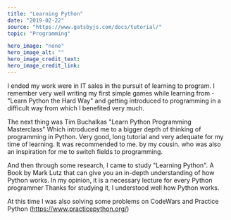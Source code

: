---
title: "Learning Python"
date: "2019-02-22"
source: "https://www.gatsbyjs.com/docs/tutorial/"
topic: "Programming"

hero_image: "none"
hero_image_alt: ""
hero_image_credit_text: 
hero_image_credit_link: 
---

I ended my work were in IT sales in the pursuit of learning
to program. I remember very well writing my first simple games
while learning from - "Learn Python the Hard Way" and getting 
introduced to programming in a difficult way from which I 
benefited very much.

The next thing was Tim Buchalkas "Learn Python Programming Masterclass"
Which introduced me to a bigger depth of thinking of programming in Python.
Very good, long tutorial and very adequate for my time of learning.
It was recommended to me. by my cousin. who was also an inspiration for me to switch fields to programming.

And then through some research, I came to study "Learning Python".
A Book by Mark Lutz that can give you an in-depth understanding of how Python works. In my opinion, it is a necessary lecture for every Python programmer
Thanks for studying it, I  understood well how Python works.

At this time I was also solving some problems on CodeWars and Practice Python 
(https://www.practicepython.org/)